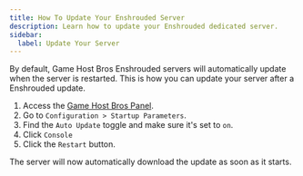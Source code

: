 ```yaml
---
title: How To Update Your Enshrouded Server
description: Learn how to update your Enshrouded dedicated server.
sidebar:
  label: Update Your Server
---
```


By default, Game Host Bros Enshrouded servers will automatically update when the server is restarted. This is how you can update your server after a Enshrouded update. 

1. Access the [Game Host Bros Panel](https://panel.gamehostbros.com/).
2. Go to `Configuration > Startup Parameters`.
3. Find the `Auto Update` toggle and make sure it's set to `on`.
4. Click `Console`
5. Click the `Restart` button. 

The server will now automatically download the update as soon as it starts.